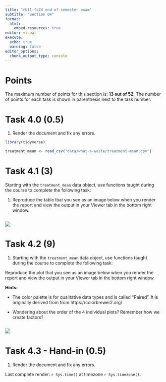 ```yaml
---
title: "rbtl-fs24 end-of-semester exam"
subtitle: "Section 04"
format:
  html:
    embed-resources: true
editor: visual
execute: 
  echo: true
  warning: false
editor_options: 
  chunk_output_type: console
---
```


# Points

The maximum number of points for this section is: **13 out of 52**. The number of points for each task is shown in parenthesis next to the task number.

# Task 4.0 (0.5)

1.  Render the document and fix any errors.

```r
library(tidyverse)
```

```r

treatment_mean <- read_csv("data/what-a-waste/treatment-mean.csv")
```

# Task 4.1 (3)

Starting with the `treatment_mean` data object, use functions taught during the course to complete the following task:

1.  Reproduce the table that you see as an image below when you render the report and view the output in your Viewer tab in the bottom right window.

```r


```

![](img/tbl-01-treatment-by-income-mean.png)

# Task 4.2 (9)

1.  Starting with the `treatment_mean` data object, use functions taught during the course to complete the following task:

Reproduce the plot that you see as an image below when you render the report and view the output in your Viewer tab in the bottom right window.

**Hints:**

-   The color palette is for qualitative data types and is called "Paired". It is originally derived from from https://colorbrewer2.org/

-   Wondering about the order of the 4 individual plots? Remember how we create factors?

```r

```

![](img/fig-01-treatment-by-income-mean.png)

# Task 4.3 - Hand-in (0.5)

1.  Render the document and fix any errors.

Last complete render: `r Sys.time()` at timezone `r Sys.timezone()`.
